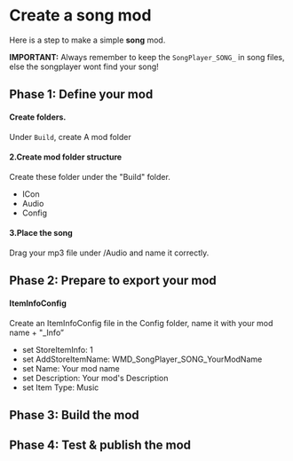 
# Create a song mod

Here is a step to make a simple **song** mod.

**IMPORTANT:** Always remember to keep the `SongPlayer_SONG_` in song files, else the songplayer wont find your song!

## Phase 1: Define your mod

<ModTutorialFragmentStepOpenUnity />

#### Create folders.

Under `Build`, create A mod folder 

#### 2.Create mod folder structure

Create these folder under the "Build" folder.

* ICon
* Audio
* Config

#### 3.Place the song

Drag your mp3 file under /Audio and name it correctly.

## Phase 2: Prepare to export your mod

<ModTutorialFragmentStepCreateIcon />

#### ItemInfoConfig

Create an ItemInfoConfig file in the Config folder, name it with your mod name + "_Info”

* set StoreItemInfo: 1
* set AddStoreItemName: WMD_SongPlayer_SONG_YourModName
* set Name: Your mod name
* set Description: Your mod's Description
* set Item Type: Music

## Phase 3: Build the mod

<ModTutorialFragmentPhaseBuild />

## Phase 4: Test & publish the mod

<ModTutorialFragmentPhaseTest />